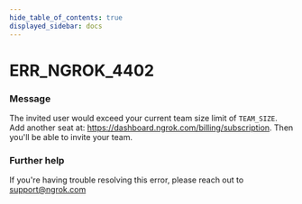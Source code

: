 ```yaml
---
hide_table_of_contents: true
displayed_sidebar: docs
---
```



# ERR_NGROK_4402

### Message

The invited user would exceed your current team size limit of `TEAM_SIZE`. Add another seat at: https://dashboard.ngrok.com/billing/subscription. Then you'll be able to invite your team.

### Further help

If you're having trouble resolving this error, please reach out to [support@ngrok.com](mailto:support@ngrok.com?subject=Help%20with%20ERR_NGROK_4402)

<ErrorDetails error="err_ngrok_4402" />
